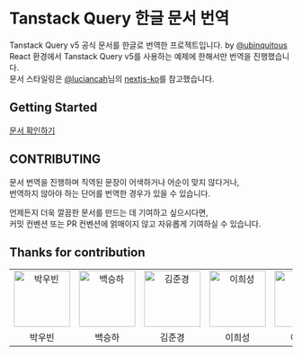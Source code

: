 # Tanstack Query 한글 문서 번역

Tanstack Query v5 공식 문서를 한글로 번역한 프로젝트입니다. by [@ubinquitous](https://github.com/ubinquitous)  
React 환경에서 Tanstack Query v5를 사용하는 예제에 한해서만 번역을 진행했습니다.  
문서 스타일링은 [@luciancah](https://github.com/luciancah)님의 [nextjs-ko](https://github.com/luciancah/nextjs-ko)를 참고했습니다.

## Getting Started

[문서 확인하기](/docs/getting-started/)

## CONTRIBUTING

문서 번역을 진행하며 직역된 문장이 어색하거나 어순이 맞지 않다거나,  
번역하지 않아야 하는 단어를 번역한 경우가 있을 수 있습니다.

언제든지 더욱 깔끔한 문서를 만드는 데 기여하고 싶으시다면,  
커밋 컨벤션 또는 PR 컨벤션에 얽매이지 않고 자유롭게 기여하실 수 있습니다.

## Thanks for contribution

<table>
  <tbody>
    <tr>
      <td align="center">
        <a href="https://github.com/ubinquitous">
          <img
            alt="박우빈"
            src="https://avatars.githubusercontent.com/ubinquitous"
            width="100"
          />
        </a>
      </td>
      <td align="center">
        <a href="https://github.com/BaekSeungHa">
          <img
            alt="백승하"
            src="https://avatars.githubusercontent.com/BaekSeungHa"
            width="100"
          />
        </a>
      </td>
      <td align="center">
        <a href="https://github.com/rlawnsrud0509">
          <img
            alt="김준경"
            src="https://avatars.githubusercontent.com/rlawnsrud0509"
            width="100"
          />
        </a>
      </td>
      <td align="center">
        <a href="https://github.com/lheesung">
          <img
            alt="이희성"
            src="https://avatars.githubusercontent.com/lheesung"
            width="100"
          />
        </a>
      </td>
      <td align="center">
        <a href="https://github.com/leesb971204">
          <img
            alt="이수빈"
            src="https://avatars.githubusercontent.com/leesb971204"
            width="100"
          />
        </a>
      </td>
    </tr>
    <tr>
      <td align="center">박우빈</td>
      <td align="center">백승하</td>
      <td align="center">김준경</td>
      <td align="center">이희성</td>
      <td align="center">이수빈</td>
    </tr>
  </tbody>
</table>
